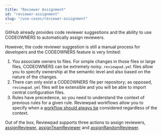 ```yaml
---
title: "Reviewer Assignment"
id: "reviewer-assignment"
slug: "/use-cases/reviewer-assignment"
---
```



GitHub already provides code reviewer suggestions and the ability to use CODEOWNERS to automatically assign reviewers.

However, the code reviewer suggestion is still a manual process for developers and the CODEOWNERS feature is very limited:

1. You associate owners to files. For simple changes in those files or large files, CODEOWNERS can be extremely noisy. `reviewpad.yml` files allow you to specify ownership at the semantic level and also based on the nature of the changes.
2. There can only exist a CODEOWNERS file per repository; as opposed, `reviewpad.yml` files will be extensible and you will be able to import central configuration files.
3. Rules have precedence, so you need to understand the context of previous rules for a given rule. Reviewpad workflows allow you to specify when a [workflow should always be](/guides/syntax#workflow) considered regardless of the context.

Out of the box, Reviewpad supports three actions to assign reviewers, [assignReviewer](/guides/built-ins#assignreviewer), [assignTeamReviewer](/guides/built-ins#assignteamreviewer) and [assignRandomReviewer](/guides/built-ins#assignrandomreviewer).

<DocCardList items={useCurrentSidebarCategory().items} />
